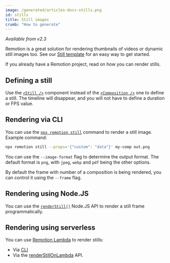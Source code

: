 ```yaml
---
image: /generated/articles-docs-stills.png
id: stills
title: Still images
crumb: "How to generate"
---
```


_Available from v2.3_

Remotion is a great solution for rendering thumbnails of videos or dynamic still images too. See our [Still template](https://github.com/remotion-dev/template-still) for an easy way to get started.

If you already have a Remotion project, read on how you can render stills.

## Defining a still

Use the [`<Still />`](/docs/still) component instead of the [`<Composition />`](/docs/composition) one to define a still. The timeline will disappear, and you will not have to define a duration or FPS value.

## Rendering via CLI

You can use the [`npx remotion still`](/docs/cli/still) command to render a still image. Example command:

```bash
npx remotion still --props='{"custom": "data"}' my-comp out.png
```

You can use the `--image-format` flag to determine the output format. The default format is `png`, with `jpeg`, `webp` and `pdf` being the other options.

By default the frame with number of a composition is being rendered, you can control it using the `--frame` flag.

## Rendering using Node.JS

You can use the [`renderStill()`](/docs/renderer/render-still) Node.JS API to render a still frame programmatically.

## Rendering using serverless

You can use [Remotion Lambda](/lambda) to render stills:

- Via [CLI](/docs/lambda/cli/still)
- Via the [renderStillOnLambda](/docs/lambda/renderstillonlambda) API.
